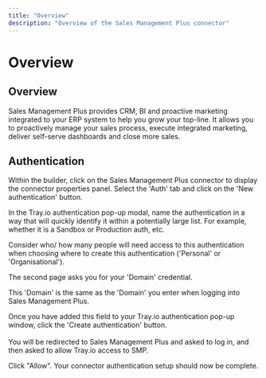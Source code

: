 ```yaml
---
title: "Overview"
description: "Overview of the Sales Management Plus connector"
---
```


# Overview

## Overview

Sales Management Plus provides CRM, BI and proactive marketing integrated to your ERP system to help you grow your top-line. It allows you to proactively manage your sales process, execute integrated marketing, deliver self-serve dashboards and close more sales.

## Authentication

Within the builder, click on the Sales Management Plus connector to display the connector properties panel. Select the 'Auth' tab and click on the 'New authentication' button.

In the Tray.io authentication pop-up modal, name the authentication in a way that will quickly identify it within a potentially large list. For example, whether it is a Sandbox or Production auth, etc.

Consider who/ how many people will need access to this authentication when choosing where to create this authentication ('Personal' or 'Organisational').

The second page asks you for your 'Domain' credential.

This 'Domain' is the same as the 'Domain' you enter when logging into Sales Management Plus.

Once you have added this field to your Tray.io authentication pop-up window, click the 'Create authentication' button. <br/><br/>You will be redirected to Sales Management Plus and asked to log in, and then asked to allow Tray.io access to SMP.<br/>

Click "Allow". Your connector authentication setup should now be complete.
